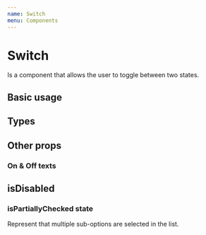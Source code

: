 ```yaml
---
name: Switch
menu: Components
---
```



# Switch

Is a component that allows the user to toggle between two states.

## Basic usage

<Playground>
    <WrapperVertical>
        <Switch />
        <Switch isChecked />
    </WrapperVertical>
</Playground>

## Types

<Playground>
    <WrapperVertical>
        <Switch type="default" isChecked />
        <Switch type="primary" isChecked />
        <Switch type="info" isChecked />
        <Switch type="success" isChecked />
        <Switch type="warning" isChecked />
        <Switch type="error" isChecked />
    </WrapperVertical>
</Playground>

## Other props

### On & Off texts

<Playground>
    <WrapperVertical>
        <Switch textOn="On" isChecked />
        <Switch textOff="Off" isChecked={false} />
    </WrapperVertical>
</Playground>

## isDisabled

<Playground>
    <WrapperVertical>
        <Switch isChecked isDisabled />
        <Switch isChecked={false} isDisabled />
    </WrapperVertical>
</Playground>

### isPartiallyChecked state

Represent that multiple sub-options are selected in the list.

<Playground>
    <WrapperVertical>
        <Switch isChecked={false} isPartiallyChecked />
        <Switch isChecked isPartiallyChecked />
        <Switch isChecked={false} isPartiallyChecked={false} />
    </WrapperVertical>
</Playground>
